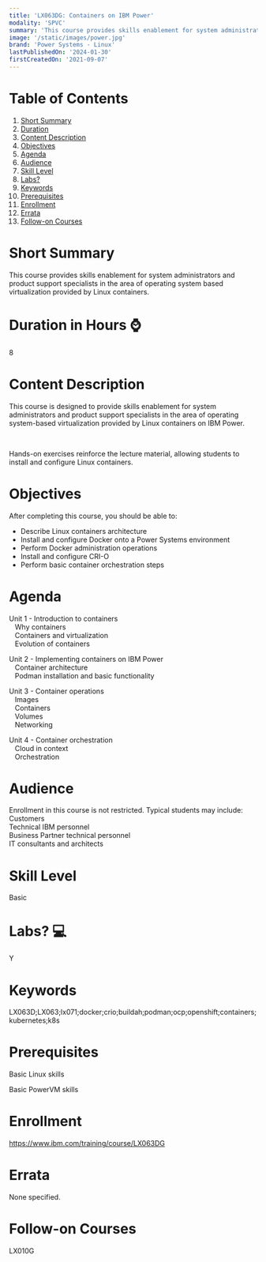 ```yaml
---
title: 'LX063DG: Containers on IBM Power'
modality: 'SPVC'
summary: 'This course provides skills enablement for system administrators and product support specialists in the area of operating system based virtualization provided by Linux containers.'
image: '/static/images/power.jpg'
brand: 'Power Systems - Linux'
lastPublishedOn: '2024-01-30'
firstCreatedOn: '2021-09-07'
---
```

# Table of Contents
1.  [Short Summary](#short-summary)
2.  [Duration](#duration-in-hours-)
3.  [Content Description](#content-description)
4.  [Objectives](#objectives)
5.  [Agenda](#agenda)
6.  [Audience](#audience)
7.  [Skill Level](#skill-level)
8.  [Labs?](#labs-)
9.  [Keywords](#keywords)
10. [Prerequisites](#prerequisites)
11. [Enrollment](#enrollment)
12. [Errata](#errata)
13. [Follow-on Courses](#follow-on-courses)

# Short Summary
This course provides skills enablement for system administrators and product support specialists in the area of operating system based virtualization provided by Linux containers.

# Duration in Hours ⌚
8

# Content Description
This course is designed to provide skills enablement for system administrators and product support specialists in the area of operating system-based virtualization provided by Linux containers on IBM Power.

 

Hands-on exercises reinforce the lecture material, allowing students to install and configure Linux containers.



# Objectives
After completing this course, you should be able to:

* Describe Linux containers architecture
* Install and configure Docker onto a Power Systems environment
* Perform Docker administration operations
* Install and configure CRI-O
* Perform basic container orchestration steps


# Agenda
Unit 1 - Introduction to containers   
   Why containers   
   Containers and virtualization   
   Evolution of containers   
  
Unit 2 - Implementing containers on IBM Power   
   Container architecture   
   Podman installation and basic functionality   
  
Unit 3 - Container operations   
   Images   
   Containers   
   Volumes   
   Networking   
  
Unit 4 - Container orchestration   
   Cloud in context   
   Orchestration



# Audience
Enrollment in this course is not restricted. Typical students may include:   
Customers   
Technical IBM personnel    
Business Partner technical personnel    
IT consultants and architects



# Skill Level
Basic

# Labs? 💻
Y

# Keywords
LX063D;LX063;lx071;docker;crio;buildah;podman;ocp;openshift;containers;kubernetes;k8s

# Prerequisites
Basic Linux skills

Basic PowerVM skills 



# Enrollment
https://www.ibm.com/training/course/LX063DG

# Errata
None specified.

# Follow-on Courses
LX010G

